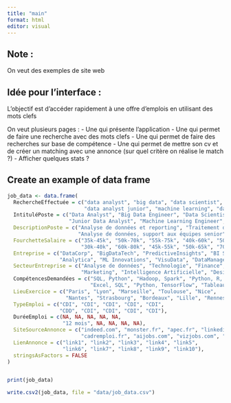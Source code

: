 ```yaml
---
title: "main"
format: html
editor: visual
---
```


## Note :

On veut des exemples de site web

## Idée pour l'interface :

L'objectif est d'accéder rapidement à une offre d'emplois en utilisant des mots clefs

On veut plusieurs pages : - Une qui présente l'application - Une qui permet de faire une recherche avec des mots clefs - Une qui permet de faire des recherches sur base de compétence - Une qui permet de mettre son cv et de créer un matching avec une annonce (sur quel critère on réalise le match ?) - Afficher quelques stats ?

## Create an example of data frame

```r

job_data <- data.frame(
  RechercheEffectuée = c("data analyst", "big data", "data scientist", "business intelligence", "data engineer", 
                         "data analyst junior", "machine learning", "data visualization", "data manager", "data architect"),
  IntituléPoste = c("Data Analyst", "Big Data Engineer", "Data Scientist", "Business Intelligence Analyst", "Data Engineer",
                    "Junior Data Analyst", "Machine Learning Engineer", "Data Visualization Expert", "Data Manager", "Data Architect"),
  DescriptionPoste = c("Analyse de données et reporting", "Traitement de grandes quantités de données", "Modélisation prédictive et statistiques", "Analyse de données pour insights business", "Conception et maintenance d'infrastructures de données",
                       "Analyse de données, support aux équipes senior", "Développement d'algorithmes d'apprentissage automatique", "Création de visualisations de données complexes", "Gestion des opérations de données", "Architecture et conception de solutions de données"),
  FourchetteSalaire = c("35k-45k", "50k-70k", "55k-75k", "40k-60k", "50k-70k", 
                        "30k-40k", "60k-80k", "45k-55k", "50k-65k", "70k-90k"),
  Entreprise = c("DataCorp", "BigDataTech", "PredictiveInsights", "BI Solutions", "DataPipeline Inc", 
                 "Analytica", "ML Innovations", "VisuData", "DataManager Group", "ArchitectData"),
  SecteurEntreprise = c("Analyse de données", "Technologie", "Finance", "Consulting", "Informatique", 
                        "Marketing", "Intelligence Artificielle", "Design", "Gestion de données", "Informatique"),
  CompétencesDemandées = c("SQL, Python", "Hadoop, Spark", "Python, R, SQL", "Tableau, SQL", "Python, ETL", 
                           "Excel, SQL", "Python, TensorFlow", "Tableau, D3.js", "Gestion de base de données", "Big Data, Cloud Computing"),
  LieuExercice = c("Paris", "Lyon", "Marseille", "Toulouse", "Nice", 
                   "Nantes", "Strasbourg", "Bordeaux", "Lille", "Rennes"),
  TypeEmploi = c("CDI", "CDI", "CDI", "CDI", "CDI", 
                 "CDD", "CDI", "CDI", "CDI", "CDI"),
  DuréeEmploi = c(NA, NA, NA, NA, NA, 
                  "12 mois", NA, NA, NA, NA),
  SiteSourceAnnonce = c("indeed.com", "monster.fr", "apec.fr", "linkedin.com", "glassdoor.fr", 
                        "cadremploi.fr", "aijobs.com", "vizjobs.com", "datajobs.fr", "techarchjobs.com"),
  LienAnnonce = c("link1", "link2", "link3", "link4", "link5", 
                  "link6", "link7", "link8", "link9", "link10"),
  stringsAsFactors = FALSE
)


print(job_data)

```

```r
write.csv2(job_data, file = "data/job_data.csv")
```

